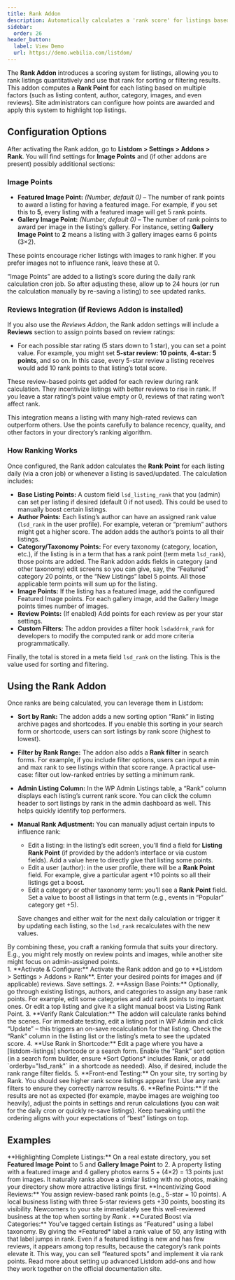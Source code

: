 ```yaml
---
title: Rank Addon
description: Automatically calculates a 'rank score' for listings based on various factors, enabling sorting and filtering of listings by rank.
sidebar:
  order: 26
header_button:
  label: View Demo
  url: https://demo.webilia.com/listdom/
---
```



The **Rank Addon** introduces a scoring system for listings, allowing you to rank listings quantitatively and use that rank for sorting or filtering results. This addon computes a **Rank Point** for each listing based on multiple factors (such as listing content, author, category, images, and even reviews). Site administrators can configure how points are awarded and apply this system to highlight top listings.

## Configuration Options

After activating the Rank addon, go to **Listdom > Settings > Addons > Rank**. You will find settings for **Image Points** and (if other addons are present) possibly additional sections:

### Image Points

- **Featured Image Point:** *(Number, default 0)* – The number of rank points to award a listing for having a featured image. For example, if you set this to **5**, every listing with a featured image will get 5 rank points.
- **Gallery Image Point:** *(Number, default 0)* – The number of rank points to award per image in the listing’s gallery. For instance, setting **Gallery Image Point** to **2** means a listing with 3 gallery images earns 6 points (3×2).

These points encourage richer listings with images to rank higher. If you prefer images not to influence rank, leave these at 0.

<Aside type="note">
“Image Points” are added to a listing’s score during the daily rank calculation cron job. So after adjusting these, allow up to 24 hours (or run the calculation manually by re-saving a listing) to see updated ranks.
</Aside>

### Reviews Integration (if Reviews Addon is installed)

If you also use the *Reviews Addon*, the Rank addon settings will include a **Reviews** section to assign points based on review ratings:

- For each possible star rating (5 stars down to 1 star), you can set a point value. For example, you might set **5-star review: 10 points**, **4-star: 5 points**, and so on. In this case, every 5-star review a listing receives would add 10 rank points to that listing’s total score.
  
These review-based points get added for each review during rank calculation. They incentivize listings with better reviews to rise in rank. If you leave a star rating’s point value empty or 0, reviews of that rating won’t affect rank.

<Aside type="tip">
This integration means a listing with many high-rated reviews can outperform others. Use the points carefully to balance recency, quality, and other factors in your directory’s ranking algorithm.
</Aside>

### How Ranking Works

Once configured, the Rank addon calculates the **Rank Point** for each listing daily (via a cron job) or whenever a listing is saved/updated. The calculation includes:

- **Base Listing Points:** A custom field `lsd_listing_rank` that you (admin) can set per listing if desired (default 0 if not used). This could be used to manually boost certain listings.
- **Author Points:** Each listing’s author can have an assigned rank value (`lsd_rank` in the user profile). For example, veteran or “premium” authors might get a higher score. The addon adds the author’s points to all their listings.
- **Category/Taxonomy Points:** For every taxonomy (category, location, etc.), if the listing is in a term that has a rank point (term meta `lsd_rank`), those points are added. The Rank addon adds fields in category (and other taxonomy) edit screens so you can give, say, the “Featured” category 20 points, or the “New Listings” label 5 points. All those applicable term points will sum up for the listing.
- **Image Points:** If the listing has a featured image, add the configured Featured Image points. For each gallery image, add the Gallery Image points times number of images.
- **Review Points:** (If enabled) Add points for each review as per your star settings.
- **Custom Filters:** The addon provides a filter hook `lsdaddrnk_rank` for developers to modify the computed rank or add more criteria programmatically. 

Finally, the total is stored in a meta field `lsd_rank` on the listing. This is the value used for sorting and filtering.

## Using the Rank Addon

Once ranks are being calculated, you can leverage them in Listdom:

- **Sort by Rank:** The addon adds a new sorting option “Rank” in listing archive pages and shortcodes. If you enable this sorting in your search form or shortcode, users can sort listings by rank score (highest to lowest).
- **Filter by Rank Range:** The addon also adds a **Rank filter** in search forms. For example, if you include filter options, users can input a min and max rank to see listings within that score range. A practical use-case: filter out low-ranked entries by setting a minimum rank.
- **Admin Listing Column:** In the WP Admin Listings table, a “Rank” column displays each listing’s current rank score. You can click the column header to sort listings by rank in the admin dashboard as well. This helps quickly identify top performers.
- **Manual Rank Adjustment:** You can manually adjust certain inputs to influence rank:
  - Edit a listing: in the listing’s edit screen, you’ll find a field for **Listing Rank Point** (if provided by the addon’s interface or via custom fields). Add a value here to directly give that listing some points.
  - Edit a user (author): in the user profile, there will be a **Rank Point** field. For example, give a particular agent +10 points so all their listings get a boost.
  - Edit a category or other taxonomy term: you’ll see a **Rank Point** field. Set a value to boost all listings in that term (e.g., events in “Popular” category get +5).
  
  Save changes and either wait for the next daily calculation or trigger it by updating each listing, so the `lsd_rank` recalculates with the new values.

<Aside type="note">
By combining these, you craft a ranking formula that suits your directory. E.g., you might rely mostly on review points and images, while another site might focus on admin-assigned points.
</Aside>

<Steps>
1. **Activate & Configure:** Activate the Rank addon and go to **Listdom > Settings > Addons > Rank**. Enter your desired points for images and (if applicable) reviews. Save settings.
2. **Assign Base Points:** Optionally, go through existing listings, authors, and categories to assign any base rank points. For example, edit some categories and add rank points to important ones. Or edit a top listing and give it a slight manual boost via Listing Rank Point.
3. **Verify Rank Calculation:** The addon will calculate ranks behind the scenes. For immediate testing, edit a listing post in WP Admin and click “Update” – this triggers an on-save recalculation for that listing. Check the “Rank” column in the listing list or the listing’s meta to see the updated score.
4. **Use Rank in Shortcode:** Edit a page where you have a [listdom-listings] shortcode or a search form. Enable the “Rank” sort option (in a search form builder, ensure *Sort Options* includes Rank, or add `orderby="lsd_rank"` in a shortcode as needed). Also, if desired, include the rank range filter fields.
5. **Front-end Testing:** On your site, try sorting by Rank. You should see higher rank score listings appear first. Use any rank filters to ensure they correctly narrow results.
6. **Refine Points:** If the results are not as expected (for example, maybe images are weighing too heavily), adjust the points in settings and rerun calculations (you can wait for the daily cron or quickly re-save listings). Keep tweaking until the ordering aligns with your expectations of “best” listings on top.
</Steps>

## Examples

<CardGrid>
  <Card>
    **Highlighting Complete Listings:** On a real estate directory, you set <strong>Featured Image Point</strong> to 5 and <strong>Gallery Image Point</strong> to 2. A property listing with a featured image and 4 gallery photos earns 5 + (4×2) = 13 points just from images. It naturally ranks above a similar listing with no photos, making your directory show more attractive listings first.
  </Card>
  <Card>
    **Incentivizing Good Reviews:** You assign review-based rank points (e.g., 5-star = 10 points). A local business listing with three 5-star reviews gets +30 points, boosting its visibility. Newcomers to your site immediately see this well-reviewed business at the top when sorting by <em>Rank</em> <Badge text="Top Rated" />.
  </Card>
  <Card>
    **Curated Boost via Categories:** You’ve tagged certain listings as “Featured” using a label taxonomy. By giving the *Featured* label a rank value of 50, any listing with that label jumps in rank. Even if a featured listing is new and has few reviews, it appears among top results, because the category’s rank points elevate it. This way, you can sell “featured spots” and implement it via rank points.
  </Card>
</CardGrid>

<LinkCard href="https://listdom.net" title="Listdom Add-ons Documentation">
  Read more about setting up advanced Listdom add-ons and how they work together on the official documentation site.
</LinkCard>
